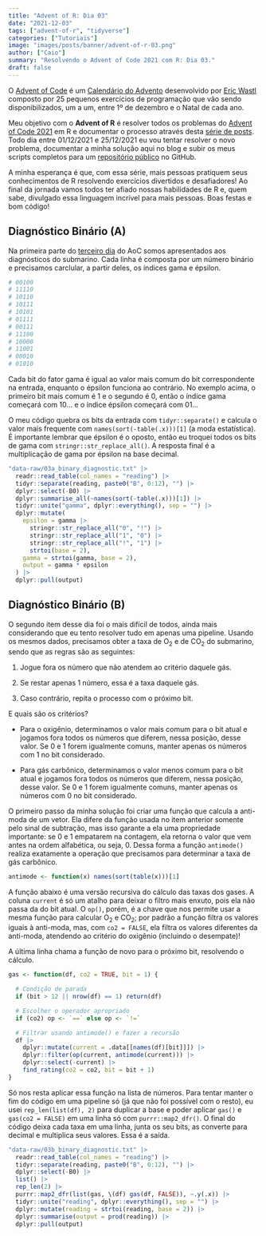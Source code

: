 ```yaml
---
title: "Advent of R: Dia 03"
date: "2021-12-03"
tags: ["advent-of-r", "tidyverse"]
categories: ["Tutoriais"]
image: "images/posts/banner/advent-of-r-03.png"
author: ["Caio"]
summary: "Resolvendo o Advent of Code 2021 com R: Dia 03."
draft: false
---
```


O [Advent of Code](https://adventofcode.com) é um
[Calendário do Advento](https://pt.wikipedia.org/wiki/Calend%C3%A1rio_do_Advento)
desenvolvido por [Eric Wastl](https://github.com/topaz) composto por 25
pequenos exercícios de programação que vão sendo disponibilizados, um a um,
entre 1º de dezembro e o Natal de cada ano.

Meu objetivo com o **Advent of R** é resolver todos os problemas do
[Advent of Code 2021](https://adventofcode.com/2021) em R e documentar o
processo através desta
[série de posts](https://blog.curso-r.com/tags/advent-of-r/). Todo dia entre
01/12/2021 e 25/12/2021 eu vou tentar resolver o novo problema, documentar a
minha solução aqui no blog e subir os meus scripts completos para um
[repositório público](https://github.com/curso-r/advent-of-r) no GitHub.

A minha esperança é que, com essa série, mais pessoas pratiquem seus
conhecimentos de R resolvendo exercícios divertidos e desafiadores! Ao final
da jornada vamos todos ter afiado nossas habilidades de R e, quem sabe,
divulgado essa linguagem incrível para mais pessoas. Boas festas e bom código!

## Diagnóstico Binário (A)

Na primeira parte do [terceiro dia](https://adventofcode.com/2021/day/3) do AoC
somos apresentados aos diagnósticos do submarino. Cada linha é composta por um
número binário e precisamos carclular, a partir deles, os índices gama e
épsilon.

```r
# 00100
# 11110
# 10110
# 10111
# 10101
# 01111
# 00111
# 11100
# 10000
# 11001
# 00010
# 01010
```

Cada bit do fator gama é igual ao valor mais comum do bit correspondente na
entrada, enquanto o épsilon funciona ao contrário. No exemplo acima, o primeiro
bit mais comum é 1 e o segundo é 0, então o índice gama começará com 10... e o
índice épsilon começará com 01...

O meu código quebra os bits da entrada com `tidyr::separate()` e calcula o valor
mais frequente com `names(sort(-table(.x)))[1]` (a moda estatística). É
importante lembrar que épsilon é o oposto, então eu troquei todos os bits de
gama com `stringr::str_replace_all()`. A resposta final é a multiplicação
de gama por épsilon na base decimal.

```r
"data-raw/03a_binary_diagnostic.txt" |>
  readr::read_table(col_names = "reading") |>
  tidyr::separate(reading, paste0("B", 0:12), "") |>
  dplyr::select(-B0) |>
  dplyr::summarise_all(~names(sort(-table(.x)))[1]) |>
  tidyr::unite("gamma", dplyr::everything(), sep = "") |>
  dplyr::mutate(
    epsilon = gamma |>
      stringr::str_replace_all("0", "!") |>
      stringr::str_replace_all("1", "0") |>
      stringr::str_replace_all("!", "1") |>
      strtoi(base = 2),
    gamma = strtoi(gamma, base = 2),
    output = gamma * epsilon
  ) |>
  dplyr::pull(output)
```

## Diagnóstico Binário (B)

O segundo item desse dia foi o mais difícil de todos, ainda mais considerando
que eu tento resolver tudo em apenas uma pipeline. Usando os mesmos dados,
precisamos obter a taxa de O$_2$ e de CO$_2$ do submarino, sendo que as regras
são as seguintes:

1. Jogue fora os número que não atendem ao critério daquele gás.

2. Se restar apenas 1 número, essa é a taxa daquele gás.

3. Caso contrário, repita o processo com o próximo bit.

E quais são os critérios?

- Para o oxigênio, determinamos o valor mais comum para o bit atual e jogamos
fora todos os números que diferem, nessa posição, desse valor. Se 0 e 1 forem
igualmente comuns, manter apenas os números com 1 no bit considerado.

- Para gás carbônico, determinamos o valor menos comum para o bit atual e
jogamos fora todos os números que diferem, nessa posição, desse valor. Se 0 e 1
forem igualmente comuns, manter apenas os números com 0 no bit considerado.

O primeiro passo da minha solução foi criar uma função que calcula a anti-moda
de um vetor. Ela difere da função usada no item anterior somente pelo sinal de
subtração, mas isso garante a ela uma propriedade importante: se 0 e 1 empatarem
na contagem, ela retorna o valor que vem antes na ordem alfabética, ou seja, 0.
Dessa forma a função `antimode()` realiza exatamente a operação que precisamos
para determinar a taxa de gás carbônico.

```r
antimode <- function(x) names(sort(table(x)))[1]
```

A função abaixo é uma versão recursiva do cálculo das taxas dos gases. A coluna
`current` é só um atalho para deixar o filtro mais enxuto, pois ela não passa da
do bit atual. O `op()`, porém, é a chave que nos permite usar a mesma função
para calcular O$_2$ e CO$_2$; por padrão a função filtra os valores iguais à
anti-moda, mas, com `co2 = FALSE`, ela filtra os valores diferentes da
anti-moda, atendendo ao critério do oxigênio (incluindo o desempate)!

A última linha chama a função de novo para o próximo bit, resolvendo o cálculo.

```r
gas <- function(df, co2 = TRUE, bit = 1) {

  # Condição de parada
  if (bit > 12 || nrow(df) == 1) return(df)

  # Escolher o operador apropriado
  if (co2) op <- `==` else op <- `!=`

  # Filtrar usando antimode() e fazer a recursão
  df |>
    dplyr::mutate(current = .data[[names(df)[bit]]]) |>
    dplyr::filter(op(current, antimode(current))) |>
    dplyr::select(-current) |>
    find_rating(co2 = co2, bit = bit + 1)
}
```

Só nos resta aplicar essa função na lista de números. Para tentar manter o fim
do código em uma pipeline só (já que não foi possível com o resto), eu usei
`rep_len(list(df), 2)` para duplicar a base e poder aplicar `gas()` e
`gas(co2 = FALSE)` em uma linha só com `purrr::map2_dfr()`. O final do código
deixa cada taxa em uma linha, junta os seu bits, as converte para decimal e
multiplica seus valores. Essa é a saída.

```r
"data-raw/03b_binary_diagnostic.txt" |>
  readr::read_table(col_names = "reading") |>
  tidyr::separate(reading, paste0("B", 0:12), "") |>
  dplyr::select(-B0) |>
  list() |>
  rep_len(2) |>
  purrr::map2_dfr(list(gas, \(df) gas(df, FALSE)), ~.y(.x)) |>
  tidyr::unite("reading", dplyr::everything(), sep = "") |>
  dplyr::mutate(reading = strtoi(reading, base = 2)) |>
  dplyr::summarise(output = prod(reading)) |>
  dplyr::pull(output)
```
